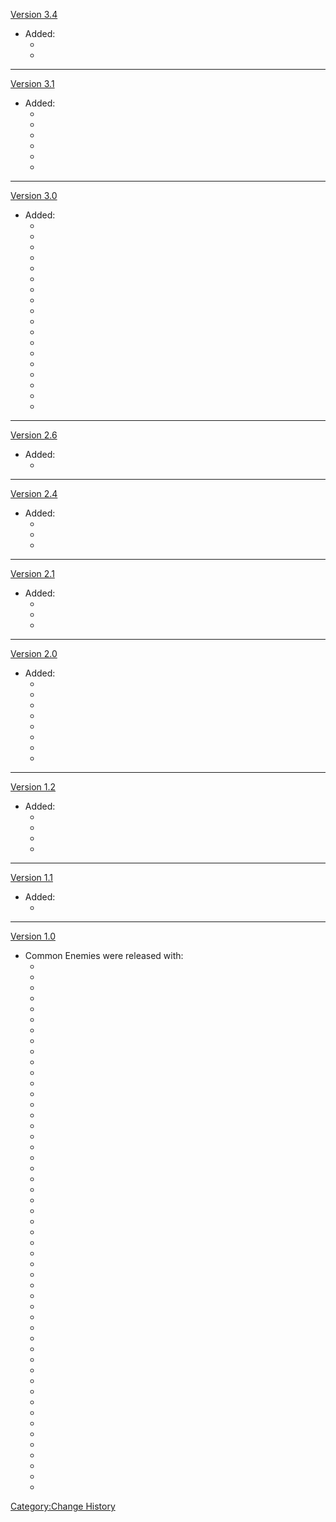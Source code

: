 [[Version 3.4]]
* Added:
** {{Enemy|Eremite Scorching Loremaster}}
** {{Enemy|Eremite Floral Ring-Dancer}}
----
[[Version 3.1]]
* Added:
** {{Enemy|Floating Anemo Fungus}}
** {{Enemy|Whirling Pyro Fungus}}
** {{Enemy|Stretchy Electro Fungus}}
** {{Enemy|Grounded Geoshroom}}
** {{Enemy|Eremite Galehunter}}
** {{Enemy|Eremite Stone Enchanter}}
----
[[Version 3.0]]
* Added:
** {{Enemy|Floating Dendro Fungus}}
** {{Enemy|Stretchy Anemo Fungus}}
** {{Enemy|Stretchy Geo Fungus}}
** {{Enemy|Stretchy Pyro Fungus}}
** {{Enemy|Whirling Cryo Fungus}}
** {{Enemy|Whirling Electro Fungus}}
** {{Enemy|Grounded Hydroshroom}}
** {{Enemy|Winged Cryoshroom}}
** {{Enemy|Winged Dendroshroom}}
** {{Enemy|Eremite Axe Vanguard}}
** {{Enemy|Eremite Crossbow}}
** {{Enemy|Eremite Daythunder}}
** {{Enemy|Eremite Desert Clearwater}}
** {{Enemy|Eremite Linebreaker}}
** {{Enemy|Eremite Ravenbeak Halberdier}}
** {{Enemy|Eremite Sunfrost}}
** {{Enemy|Eremite Sword-Dancer}}
** {{Enemy|Dendro Specter}}
----
[[Version 2.6]]
* Added:
** {{Enemy|Floating Hydro Fungus}}
----
[[Version 2.4]]
* Added:
**{{Enemy|Cryo Specter}}
** {{Enemy|Electro Specter}}
** {{Enemy|Pyro Specter}}
----
[[Version 2.1]]
* Added:
** {{Enemy|Anemo Specter}}
** {{Enemy|Geo Specter}}
** {{Enemy|Hydro Specter}}
----
[[Version 2.0]]
* Added:
** {{Enemy|Electro Hilichurl Grenadier}}
** {{Enemy|Electro Samachurl}}
** {{Enemy|Electro Whopperflower}}
** {{Enemy|Nobushi: Hitsukeban}}
** {{Enemy|Nobushi: Jintouban}}
** {{Enemy|Nobushi: Kikouban}}
** {{Enemy|Kairagi: Dancing Thunder}}
** {{Enemy|Kairagi: Fiery Might}}
----
[[Version 1.2]]
* Added:
** {{Enemy|Ice Shield Hilichurl Guard}}
** {{Enemy|Cryo Hilichurl Grenadier}}
** {{Enemy|Cryo Samachurl}}
** {{Enemy|Cryo Cicin}}
----
[[Version 1.1]]
* Added:
** {{Enemy|Unusual Hilichurl}}
----
[[Version 1.0]]
* Common Enemies were released with:
** {{Enemy|Hilichurl}}
** {{Enemy|Hilichurl Fighter}}
** {{Enemy|Hilichurl Berserker}}
** {{Enemy|Wooden Shield Hilichurl Guard}}
** {{Enemy|Rock Shield Hilichurl Guard}}
** {{Enemy|Hilichurl Grenadier}}
** {{Enemy|Hilichurl Shooter}}
** {{Enemy|Electro Hilichurl Shooter}}
** {{Enemy|Cryo Hilichurl Shooter}}
** {{Enemy|Pyro Hilichurl Shooter}}
** {{Enemy|Anemo Samachurl}}
** {{Enemy|Geo Samachurl}}
** {{Enemy|Dendro Samachurl}}
** {{Enemy|Hydro Samachurl}}
** {{Enemy|Anemo Slime}}
** {{Enemy|Large Anemo Slime}}
** {{Enemy|Cryo Slime}}
** {{Enemy|Large Cryo Slime}}
** {{Enemy|Dendro Slime}}
** {{Enemy|Large Dendro Slime}}
** {{Enemy|Electro Slime}}
** {{Enemy|Large Electro Slime}}
** {{Enemy|Mutant Electro Slime}}
** {{Enemy|Geo Slime}}
** {{Enemy|Large Geo Slime}}
** {{Enemy|Hydro Slime}}
** {{Enemy|Large Hydro Slime}}
** {{Enemy|Pyro Slime}}
** {{Enemy|Large Pyro Slime}}
** {{Enemy|Cryo Whopperflower}}
** {{Enemy|Pyro Whopperflower}}
** {{Enemy|Electro Cicin}}
** {{Enemy|Hydro Cicin}}
** {{Enemy|Treasure Hoarders: Crusher}}
** {{Enemy|Treasure Hoarders: Gravedigger}}
** {{Enemy|Treasure Hoarders: Marksman}}
** {{Enemy|Treasure Hoarders: Scout}}
** {{Enemy|Treasure Hoarders: Handyman}}
** {{Enemy|Treasure Hoarders: Pugilist}}
** {{Enemy|Treasure Hoarders: Seaman}}
** {{Enemy|Treasure Hoarders: Electro Potioneer}}
** {{Enemy|Treasure Hoarders: Cryo Potioneer}}
** {{Enemy|Treasure Hoarders: Hydro Potioneer}}
** {{Enemy|Treasure Hoarders: Pyro Potioneer}}
** {{Enemy|Fatui Skirmisher - Anemoboxer Vanguard}}
** {{Enemy|Fatui Skirmisher - Electrohammer Vanguard}}
** {{Enemy|Fatui Skirmisher - Geochanter Bracer}}
** {{Enemy|Fatui Skirmisher - Pyroslinger Bracer}}
** {{Enemy|Fatui Skirmisher - Cryogunner Legionnaire}}
** {{Enemy|Fatui Skirmisher - Hydrogunner Legionnaire}}
<noinclude>[[Category:Change History]]</noinclude>
